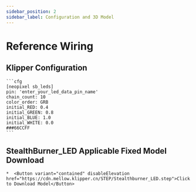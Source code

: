 ```yaml
---
sidebar_position: 2
sidebar_label: Configuration and 3D Model
---
```



# Reference Wiring

## Klipper Configuration

    ```cfg
    [neopixel sb_leds]
    pin: 'enter_your_led_data_pin_name'
    chain_count: 10
    color_order: GRB
    initial_RED: 0.4
    initial_GREEN: 0.8
    initial_BLUE: 1.0
    initial_WHITE: 0.0
    ###66CCFF
    ```

## StealthBurner_LED Applicable Fixed Model Download

    *  <Button variant="contained" disableElevation href="https://cdn.mellow.klipper.cn/STEP/Stealthburner_LED.step">Click to Download Model</Button>